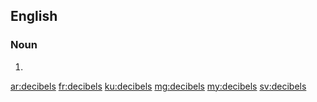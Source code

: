 ==English==

===Noun===
{{head|en}}

# {{plural of|decibel}}

[[ar:decibels]]
[[fr:decibels]]
[[ku:decibels]]
[[mg:decibels]]
[[my:decibels]]
[[sv:decibels]]